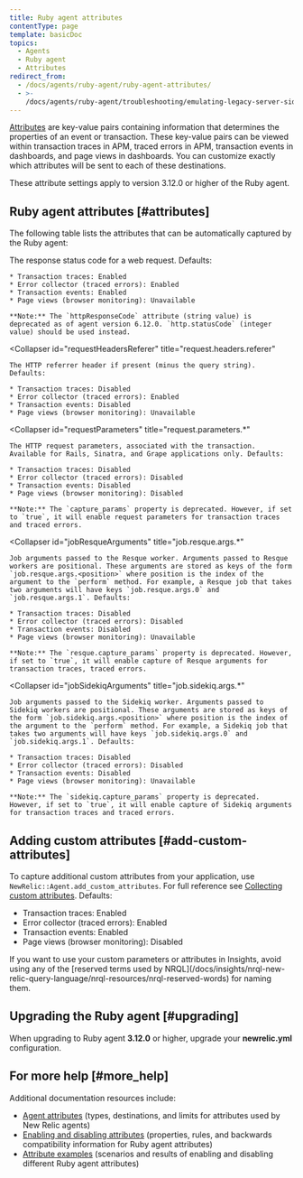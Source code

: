 ```yaml
---
title: Ruby agent attributes
contentType: page
template: basicDoc
topics:
  - Agents
  - Ruby agent
  - Attributes
redirect_from:
  - /docs/agents/ruby-agent/ruby-agent-attributes/
  - >-
    /docs/agents/ruby-agent/troubleshooting/emulating-legacy-server-side-parameter-configuration-ruby/
---
```


[Attributes](/docs/features/agent-attributes) are key-value pairs containing information that determines the properties of an event or transaction. These key-value pairs can be viewed within transaction traces in APM, traced errors in APM, transaction events in dashboards, and page views in dashboards. You can customize exactly which attributes will be sent to each of these destinations.

These attribute settings apply to version 3.12.0 or higher of the Ruby agent.

## Ruby agent attributes [#attributes]

The following table lists the attributes that can be automatically captured by the Ruby agent:

<CollapserGroup>
  <Collapser
    id="httpResponseCode"
    title="httpResponseCode"
  >
    The response status code for a web request. Defaults:

    * Transaction traces: Enabled
    * Error collector (traced errors): Enabled
    * Transaction events: Enabled
    * Page views (browser monitoring): Unavailable

    **Note:** The `httpResponseCode` attribute (string value) is deprecated as of agent version 6.12.0. `http.statusCode` (integer value) should be used instead.
  </Collapser>

  <Collapser
    id="requestHeadersReferer"
    title="request.headers.referer"
  >
    The HTTP referrer header if present (minus the query string). Defaults:

    * Transaction traces: Disabled
    * Error collector (traced errors): Enabled
    * Transaction events: Disabled
    * Page views (browser monitoring): Unavailable
  </Collapser>

  <Collapser
    id="requestParameters"
    title="request.parameters.*"
  >
    The HTTP request parameters, associated with the transaction. Available for Rails, Sinatra, and Grape applications only. Defaults:

    * Transaction traces: Disabled
    * Error collector (traced errors): Disabled
    * Transaction events: Disabled
    * Page views (browser monitoring): Disabled

    **Note:** The `capture_params` property is deprecated. However, if set to `true`, it will enable request parameters for transaction traces and traced errors.
  </Collapser>

  <Collapser
    id="jobResqueArguments"
    title="job.resque.args.*"
  >
    Job arguments passed to the Resque worker. Arguments passed to Resque workers are positional. These arguments are stored as keys of the form `job.resque.args.<position>` where position is the index of the argument to the `perform` method. For example, a Resque job that takes two arguments will have keys `job.resque.args.0` and `job.resque.args.1`. Defaults:

    * Transaction traces: Disabled
    * Error collector (traced errors): Disabled
    * Transaction events: Disabled
    * Page views (browser monitoring): Unavailable

    **Note:** The `resque.capture_params` property is deprecated. However, if set to `true`, it will enable capture of Resque arguments for transaction traces, traced errors.
  </Collapser>

  <Collapser
    id="jobSidekiqArguments"
    title="job.sidekiq.args.*"
  >
    Job arguments passed to the Sidekiq worker. Arguments passed to Sidekiq workers are positional. These arguments are stored as keys of the form `job.sidekiq.args.<position>` where position is the index of the argument to the `perform` method. For example, a Sidekiq job that takes two arguments will have keys `job.sidekiq.args.0` and `job.sidekiq.args.1`. Defaults:

    * Transaction traces: Disabled
    * Error collector (traced errors): Disabled
    * Transaction events: Disabled
    * Page views (browser monitoring): Unavailable

    **Note:** The `sidekiq.capture_params` property is deprecated. However, if set to `true`, it will enable capture of Sidekiq arguments for transaction traces and traced errors.
  </Collapser>
</CollapserGroup>

## Adding custom attributes [#add-custom-attributes]

To capture additional custom attributes from your application, use `NewRelic::Agent.add_custom_attributes`. For full reference see [Collecting custom attributes](/docs/apm/other-features/attributes/collecting-custom-attributes#ruby-att). Defaults:

* Transaction traces: Enabled
* Error collector (traced errors): Enabled
* Transaction events: Enabled
* Page views (browser monitoring): Disabled

<Callout variant="caution">
  If you want to use your custom parameters or attributes in Insights, avoid using any of the [reserved terms used by NRQL](/docs/insights/nrql-new-relic-query-language/nrql-resources/nrql-reserved-words) for naming them.
</Callout>

## Upgrading the Ruby agent [#upgrading]

When upgrading to Ruby agent **3.12.0** or higher, upgrade your **newrelic.yml** configuration.

## For more help [#more_help]

Additional documentation resources include:

* [Agent attributes](/docs/features/agent-attributes) (types, destinations, and limits for attributes used by New Relic agents)
* [Enabling and disabling attributes](/docs/agents/ruby-agent/attributes/enabling-disabling-attributes-ruby) (properties, rules, and backwards compatibility information for Ruby agent attributes)
* [Attribute examples](/docs/agents/ruby-agent/attributes/ruby-attribute-examples) (scenarios and results of enabling and disabling different Ruby agent attributes)
